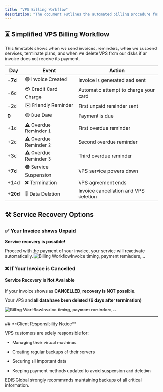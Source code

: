 ```yaml
---
title: "VPS Billing Workflow"
description: "The document outlines the automated billing procedure for EDIS Global VPS services, including invoice generation, credit card captures, friendly and overdue reminders, service suspension, termination and data deletion."
---
```


## ⏳ Simplified VPS Billing Workflow

This timetable shows when we send invoices, reminders, when we suspend services, terminate plans, and when we delete VPS from our disks if an invoice does not receive its payment.

| **Day** | **Event**                 | **Action**                            |
| ------- | ------------------------- | ------------------------------------- |
| **-7d** | 🟢 Invoice Created        | Invoice is generated and sent         |
| -6d     | 💳 Credit Card Charge     | Automatic attempt to charge your card |
| -2d     | ✉️ Friendly Reminder      | First unpaid reminder sent            |
| **0**   | 🟡 Due Date               | Payment is due                        |
| +1d     | ⚠️ Overdue Reminder 1     | First overdue reminder                |
| +2d     | ⚠️ Overdue Reminder 2     | Second overdue reminder               |
| +3d     | ⚠️ Overdue Reminder 3     | Third overdue reminder                |
| **+7d** | 🟠 Service Suspension     | VPS service powers down               |
| +14d    | ❌ Termination             | VPS agreement ends                    |
| **+20d**| 🔴 Data Deletion          | Invoice cancellation and VPS deletion |

## 🛠 Service Recovery Options

### **✅ Your Invoice shows Unpaid**

**Service recovery is possible!**

Proceed with the payment of your invoice, your service will reactivate automatically.
![Billing WorkflowInvoice timing, payment reminders,...](/assets/invoice-status-unpaid-cropped.webp)

### **❌ If Your Invoice is Cancelled**

#### Service Recovery is Not Available

If your invoice shows as **CANCELLED**, **recovery is NOT possible**.

Your VPS and **all data have been deleted** **(6 days after termination)**

![Billing WorkflowInvoice timing, payment reminders,...](/assets/invoice-status-cancelled-cropped.webp)

***

<Note>
  ## **Client Responsibility Notice**

  VPS customers are solely responsible for:

  * Managing their virtual machines

  * Creating regular backups of their servers

  * Securing all important data

  * Keeping payment methods updated to avoid suspension and deletion

  EDIS Global strongly recommends maintaining backups of all critical information.
</Note>